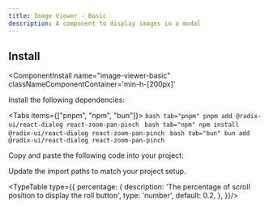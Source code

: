 ```yaml
---
title: Image Viewer - Basic
description: A component to display images in a modal
---
```




<ComponentPreview 
  name="image-viewer-basic-ex-01"     
  classNameComponentContainer='min-h-[200px]' 
/>

<References>
  <Reference label="@radix-ui/react-dialog" link="https://www.radix-ui.com/primitives/docs/components/dialog"/>
  <Reference label="react-zoom-pan-pinch" link="https://github.com/BetterTyped/react-zoom-pan-pinch"/>
</References>


## Install
<ComponentInstall
  name="image-viewer-basic"     
  classNameComponentContainer='min-h-[200px]' 
>
<CLIInstall  name="image-viewer-basic"   />

<ManualInstall>

<Steps>

<Step>

Install the following dependencies:

<Tabs items={["pnpm", "npm", "bun"]}>
    ```bash tab="pnpm"
    pnpm add @radix-ui/react-dialog react-zoom-pan-pinch
    ```
    ```bash tab="npm"
    npm install @radix-ui/react-dialog react-zoom-pan-pinch
    ```
    ```bash tab="bun"
    bun add @radix-ui/react-dialog react-zoom-pan-pinch
    ```
</Tabs>
</Step>

<Step>

Copy and paste the following code into your project:

</Step>

<ComponentSource name="image-viewer-basic"/>

<Step>

Update the import paths to match your project setup.

</Step>

</Steps>


</ManualInstall>


</ComponentInstall>



<TypeTable  type={{
    percentage: {
      description:
        'The percentage of scroll position to display the roll button',
      type: 'number',
      default: 0.2,
    },
  }}/>